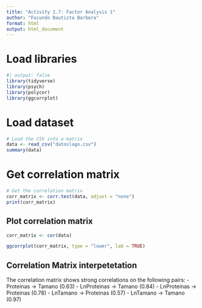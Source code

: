 ```yaml
---
title: "Activity 1.7: Factor Analysis 1"
author: "Facundo Bautista Barbera"
format: html
output: html_document
---
```


# Load libraries

```r
#| output: false
library(tidyverse)
library(psych)
library(polycor)
library(ggcorrplot)
```

# Load dataset

```r
# Load the CSV into a matrix
data <- read_csv("datoslago.csv")
summary(data)
```

# Get correlation matrix

```r
# Get the correlation matrix
corr_matrix <- corr.test(data, adjust = "none")
print(corr_matrix)
```

## Plot correlation matrix

```r
corr_matrix <- cor(data)

ggcorrplot(corr_matrix, type = "lower", lab = TRUE)
```

## Correlation Matrix interpetetation

The correlation matrix shows strong correlations on the following pairs:
- Proteinas -> Tamano (0.63)
- LnProteinas -> Tamano (0.84)
- LnProteinas -> Proteinas (0.78)
- LnTamano -> Proteinas (0.57)
- LnTamano -> Tamano (0.97)
